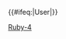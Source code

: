 {{User language-4|Ruby|這個用戶是一个'''[[:Category:Ruby 使用者|Ruby]]'''方面的'''[[:Category:Ruby-4 使用者|专家]]'''。|Ruby}}<includeonly>{{#ifeq:{{NAMESPACE}}|User|[[Category:维基程序员|{{PAGENAME}}]]}}</includeonly><noinclude>[[Category:程式用戶框模板|Ruby-4]]</noinclude>
